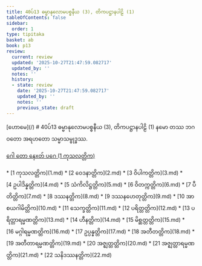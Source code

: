 ```yaml
---
title: 40ပ်13 ဓမ္မာနုလောမပစ္စနီယ (3), တိကပဋ္ဌာနပါဠိ (1)
tableOfContents: false
sidebar:
  order: 1
type: tipitaka
basket: ab
book: p13
review:
  current: review
  updated: '2025-10-27T21:47:59.082717'
  updated_by: ''
  notes: ''
  history:
  - state: review
    date: '2025-10-27T21:47:59.082717'
    updated_by: ''
    notes: ''
    previous_state: draft
---
```



<ReviewStatus review={frontmatter.review} showDetails={true} />

<HypothesisAnnotation frontmatter={frontmatter} />

<Paragraph type="center" book="p13">
[ဟောမေ](/)
</Paragraph>

<Paragraph type="center" book="p13">
# 40ပ်13 ဓမ္မာနုလောမပစ္စနီယ (3), တိကပဋ္ဌာနပါဠိ (1)
</Paragraph>

<Paragraph number="1" type="center" book="p13">
နမော တဿ ဘဂဝတော အရဟတော သမ္မာသမ္ဗုဒ္ဓဿ.

[ဂေါ တော နေxတ် ပဂေ (1 ကုသလတ္တိက)](1.md)



</Paragraph>

<TableOfContents book="p13" section="40">
* [1 ကုသလတ္တိက](1.md)
* [2 ဝေဒနာတ္တိက](2.md)
* [3 ဝိပါကတ္တိက](3.md)
* [4 ဥပါဒိန္နတ္တိက](4.md)
* [5 သံကိလိဋ္ဌတ္တိက](5.md)
* [6 ဝိတက္ကတ္တိက](6.md)
* [7 ပီတိတ္တိက](7.md)
* [8 ဒဿနတ္တိက](8.md)
* [9 ဒဿနဟေတုတ္တိက](9.md)
* [10 အာစယဂါမိတ္တိက](10.md)
* [11 သေက္ခတ္တိက](11.md)
* [12 ပရိတ္တတ္တိက](12.md)
* [13 ပရိတ္တာရမ္မဏတ္တိက](13.md)
* [14 ဟီနတ္တိက](14.md)
* [15 မိစ္ဆတ္တတ္တိက](15.md)
* [16 မဂ္ဂါရမ္မဏတ္တိက](16.md)
* [17 ဥပ္ပန္နတ္တိက](17.md)
* [18 အတီတတ္တိက](18.md)
* [19 အတီတာရမ္မဏတ္တိက](19.md)
* [20 အဇ္ဈတ္တတ္တိက](20.md)
* [21 အဇ္ဈတ္တာရမ္မဏတ္တိက](21.md)
* [22 သနိဒဿနတ္တိက](22.md)
</TableOfContents>